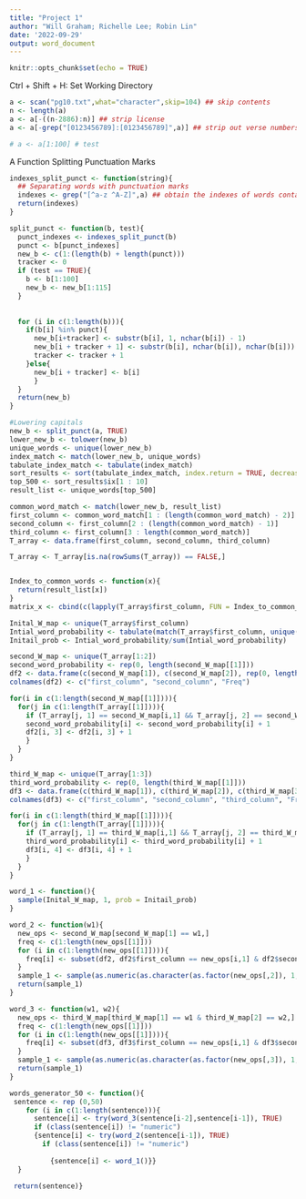 ```yaml
---
title: "Project 1"
author: "Will Graham; Richelle Lee; Robin Lin"
date: '2022-09-29'
output: word_document
---
```


```r
knitr::opts_chunk$set(echo = TRUE)
```

Ctrl + Shift + H: Set Working Directory

```r
a <- scan("pg10.txt",what="character",skip=104) ## skip contents
n <- length(a)
a <- a[-((n-2886):n)] ## strip license
a <- a[-grep("[0123456789]:[0123456789]",a)] ## strip out verse numbers

# a <- a[1:100] # test
```

A Function Splitting Punctuation Marks

```r
indexes_split_punct <- function(string){
  ## Separating words with punctuation marks
  indexes <- grep("[^a-z ^A-Z]",a) ## obtain the indexes of words containing non-letter characters 
  return(indexes)
}

split_punct <- function(b, test){
  punct_indexes <- indexes_split_punct(b)
  punct <- b[punct_indexes]
  new_b <- c(1:(length(b) + length(punct)))
  tracker <- 0
  if (test == TRUE){
    b <- b[1:100]
    new_b <- new_b[1:115]
  }
  
  
  for (i in c(1:length(b))){
    if(b[i] %in% punct){
      new_b[i+tracker] <- substr(b[i], 1, nchar(b[i]) - 1)
      new_b[i + tracker + 1] <- substr(b[i], nchar(b[i]), nchar(b[i]))
      tracker <- tracker + 1
    }else{
      new_b[i + tracker] <- b[i]
      }
  }
  return(new_b)
}


```

```r
#Lowering capitals
new_b <- split_punct(a, TRUE)
lower_new_b <- tolower(new_b)
unique_words <- unique(lower_new_b)
index_match <- match(lower_new_b, unique_words)
tabulate_index_match <- tabulate(index_match)
sort_results <- sort(tabulate_index_match, index.return = TRUE, decreasing = TRUE)
top_500 <- sort_results$ix[1 : 10]
result_list <- unique_words[top_500]
```


```r
common_word_match <- match(lower_new_b, result_list)
first_column <- common_word_match[1 : (length(common_word_match) - 2)]
second_column <- first_column[2 : (length(common_word_match) - 1)]
third_column <- first_column[3 : length(common_word_match)]
T_array <- data.frame(first_column, second_column, third_column)

T_array <- T_array[is.na(rowSums(T_array)) == FALSE,]


Index_to_common_words <- function(x){
  return(result_list[x])
}
matrix_x <- cbind(c(lapply(T_array$first_column, FUN = Index_to_common_words)), c(lapply(T_array$second_column, FUN = Index_to_common_words)), c(lapply(T_array$third_column, FUN = Index_to_common_words)))

Inital_W_map <- unique(T_array$first_column)
Intial_word_probability <- tabulate(match(T_array$first_column, unique(T_array$first_column)))
Initail_prob <- Intial_word_probability/sum(Intial_word_probability)

second_W_map <- unique(T_array[1:2])
second_word_probability <- rep(0, length(second_W_map[[1]]))
df2 <- data.frame(c(second_W_map[1]), c(second_W_map[2]), rep(0, length(second_W_map[[1]])))
colnames(df2) <- c("first_column", "second_column", "Freq")

for(i in c(1:length(second_W_map[[1]]))){
  for(j in c(1:length(T_array[[1]]))){
    if (T_array[j, 1] == second_W_map[i,1] && T_array[j, 2] == second_W_map[i,2]){
    second_word_probability[i] <- second_word_probability[i] + 1
    df2[i, 3] <- df2[i, 3] + 1
    }
  }
}

third_W_map <- unique(T_array[1:3])
third_word_probability <- rep(0, length(third_W_map[[1]]))
df3 <- data.frame(c(third_W_map[1]), c(third_W_map[2]), c(third_W_map[3]), rep(0, length(third_W_map[[1]])))
colnames(df3) <- c("first_column", "second_column", "third_column", "Freq")

for(i in c(1:length(third_W_map[[1]]))){
  for(j in c(1:length(T_array[[1]]))){
    if (T_array[j, 1] == third_W_map[i,1] && T_array[j, 2] == third_W_map[i,2] && T_array[j, 3] == third_W_map[i,3]){
    third_word_probability[i] <- third_word_probability[i] + 1
    df3[i, 4] <- df3[i, 4] + 1
    }
  }
}
```


```r
word_1 <- function(){
  sample(Inital_W_map, 1, prob = Initail_prob)
}

word_2 <- function(w1){
  new_ops <- second_W_map[second_W_map[1] == w1,]
  freq <- c(1:length(new_ops[[1]]))
  for (i in c(1:length(new_ops[[1]]))){
    freq[i] <- subset(df2, df2$first_column == new_ops[i,1] & df2$second_column == new_ops[i,2],3)[[1]]
  }
  sample_1 <- sample(as.numeric(as.character(as.factor(new_ops[,2]), 1, prob = freq)))
  return(sample_1)
}

word_3 <- function(w1, w2){
  new_ops <- third_W_map[third_W_map[1] == w1 & third_W_map[2] == w2,]
  freq <- c(1:length(new_ops[[1]]))
  for (i in c(1:length(new_ops[[1]]))){
    freq[i] <- subset(df3, df3$first_column == new_ops[i,1] & df3$second_column == new_ops[i,2] & df3$third_column == new_ops[i,3],4)[[1]]
  }
  sample_1 <- sample(as.numeric(as.character(as.factor(new_ops[,3]), 1, prob = freq)))
  return(sample_1)
}
```

```r
words_generator_50 <- function(){
 sentence <- rep (0,50)
    for (i in c(1:length(sentence))){
      sentence[i] <- try(word_3(sentence[i-2],sentence[i-1]), TRUE)
      if (class(sentence[i]) != "numeric")
      {sentence[i] <- try(word_2(sentence[i-1]), TRUE)
        if (class(sentence[i]) != "numeric")
           
          {sentence[i] <- word_1()}}
  }

 return(sentence)}

```

```r

```


